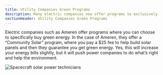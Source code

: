 ```yaml
---
title: Utility Companies Green Programs
description: Many electric companies now offer programs to exclusively buy solar
sectionHeader: Utility Companies Green Programs
---
```


Electric companies such as Ameren offer programs where you can choose to specifically buy green energy.
In the case of Ameren, they offer a “Community Solar” program, where you pay a $25 fee to help build solar panels and then they guarantee you get green energy.
Yes, this will increase your energy bills slightly, but it will push power companies to do what’s right and help the environment.

<img src="/images/utility_companies.avif" alt="Spacecraft solar power technicians"/>
